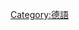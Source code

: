 {{Pollutedcat}}
{{Category_articles_containing_non-Chinese_language_text|example = Am Freitag bin ich einkaufen gegangen|de|de|ger|deu}}
{{CategoryTOC}}

[[Category:德語|Category:德語]]